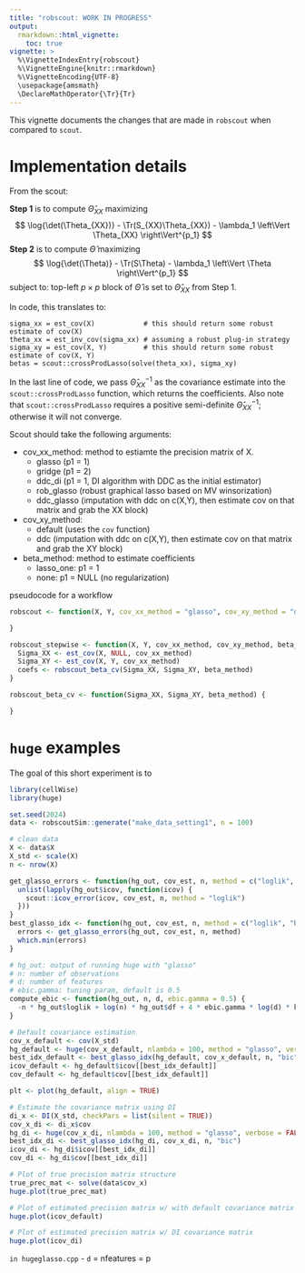 ```yaml
---
title: "robscout: WORK IN PROGRESS"
output: 
  rmarkdown::html_vignette:
    toc: true 
vignette: >
  %\VignetteIndexEntry{robscout}
  %\VignetteEngine{knitr::rmarkdown}
  %\VignetteEncoding{UTF-8}
  \usepackage{amsmath}
  \DeclareMathOperator{\Tr}{Tr}
---
```


This vignette documents the changes that are made in `robscout` when compared to `scout`.

# Implementation details 

From the scout: 

**Step 1** is to compute ${\hat{\Theta}}_{XX}$ maximizing 
$$
\log{\det(\Theta_{XX})} - \Tr(S_{XX}\Theta_{XX}) - \lambda_1 \left\Vert \Theta_{XX} \right\Vert^{p_1}
$$
**Step 2** is to compute ${\hat{\Theta}}$ maximizing 
$$
\log{\det(\Theta)} - \Tr(S\Theta) - \lambda_1 \left\Vert \Theta \right\Vert^{p_1}
$$
subject to: top-left $p \times p$ block of $\hat{\Theta}$ is set to $\hat{\Theta}_{XX}$ from Step 1. 

In code, this translates to: 
```
sigma_xx = est_cov(X)            # this should return some robust estimate of cov(X)
theta_xx = est_inv_cov(sigma_xx) # assuming a robust plug-in strategy
sigma_xy = est_cov(X, Y)         # this should return some robust estimate of cov(X, Y)
betas = scout::crossProdLasso(solve(theta_xx), sigma_xy) 
```

In the last line of code, we pass $\hat{\Theta}_{XX}^{-1}$ as the covariance estimate into the `scout::crossProdLasso` function, which returns the coefficients. Also note that `scout::crossProdLasso` requires a positive semi-definite $\hat{\Theta}_{XX}^{-1}$; otherwise it will not converge.

Scout should take the following arguments:

- cov_xx_method: method to estiamte the precision matrix of X. 
  - glasso (p1 = 1)
  - gridge (p1 = 2)
  - ddc_di (p1 = 1, DI algorithm with DDC as the initial estimator)
  - rob_glasso (robust graphical lasso based on MV winsorization)
  - ddc_glasso (imputation with ddc on c(X,Y), then estimate cov on that matrix and grab the XX block)
- cov_xy_method:
  - default (uses the `cov` function)
  - ddc (imputation with ddc on c(X,Y), then estimate cov on that matrix and grab the XY block)
- beta_method: method to estimate coefficients 
  - lasso_one: p1 = 1
  - none: p1 = NULL (no regularization)


pseudocode for a workflow 

```r
robscout <- function(X, Y, cov_xx_method = "glasso", cov_xy_method = "default", beta_method = "lasso", opt_method = "stepwise") {

}

robscout_stepwise <- function(X, Y, cov_xx_method, cov_xy_method, beta_method) {
  Sigma_XX <- est_cov(X, NULL, cov_xx_method)
  Sigma_XY <- est_cov(X, Y, cov_xx_method)
  coefs <- robscout_beta_cv(Sigma_XX, Sigma_XY, beta_method)
}

robscout_beta_cv <- function(Sigma_XX, Sigma_XY, beta_method) {

}
```

# `huge` examples

The goal of this short experiment is to 
```r
library(cellWise)
library(huge)
```

```r
set.seed(2024)
data <- robscoutSim::generate("make_data_setting1", n = 100)

# clean data
X <- data$X
X_std <- scale(X)
n <- nrow(X)
```

```r
get_glasso_errors <- function(hg_out, cov_est, n, method = c("loglik", "bic", "ebic")) {
  unlist(lapply(hg_out$icov, function(icov) {
    scout::icov_error(icov, cov_est, n, method = "loglik")
  }))
}
best_glasso_idx <- function(hg_out, cov_est, n, method = c("loglik", "big")) {
  errors <- get_glasso_errors(hg_out, cov_est, n, method)
  which.min(errors)
}

# hg_out: output of running huge with "glasso"
# n: number of observations
# d: number of features
# ebic.gamma: tuning param, default is 0.5
compute_ebic <- function(hg_out, n, d, ebic.gamma = 0.5) {
  -n * hg_out$loglik + log(n) * hg_out$df + 4 * ebic.gamma * log(d) * hg_out$df
}

# Default covariance estimation
cov_x_default <- cov(X_std)
hg_default <- huge(cov_x_default, nlambda = 100, method = "glasso", verbose = FALSE, cov.output = TRUE)
best_idx_default <- best_glasso_idx(hg_default, cov_x_default, n, "bic")
icov_default <- hg_default$icov[[best_idx_default]]
cov_default <- hg_default$cov[[best_idx_default]]

plt <- plot(hg_default, align = TRUE)

# Estimate the covariance matrix using DI
di_x <- DI(X_std, checkPars = list(silent = TRUE))
cov_x_di <- di_x$cov
hg_di <- huge(cov_x_di, nlambda = 100, method = "glasso", verbose = FALSE, cov.output = TRUE)
best_idx_di <- best_glasso_idx(hg_di, cov_x_di, n, "bic")
icov_di <- hg_di$icov[[best_idx_di]]
cov_di <- hg_di$cov[[best_idx_di]]

# Plot of true precision matrix structure
true_prec_mat <- solve(data$cov_x)
huge.plot(true_prec_mat)

# Plot of estimated precision matrix w/ with default covariance matrix
huge.plot(icov_default)

# Plot of estimated precision matrix w/ DI covariance matrix
huge.plot(icov_di)
```


`in hugeglasso.cpp`
- `d` = nfeatures = p
